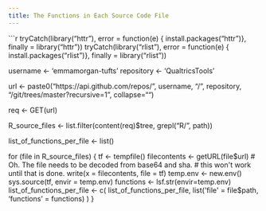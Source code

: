 ```yaml
---
title: The Functions in Each Source Code File
---
```


```r
tryCatch(library("httr"), error = function(e) { install.packages("httr")}, finally = library("httr"))
tryCatch(library("rlist"), error = function(e) { install.packages("rlist")}, finally = library("rlist"))

username <- 'emmamorgan-tufts'
repository <- 'QualtricsTools'

url <- paste0("https://api.github.com/repos/", username, "/", repository, "/git/trees/master?recursive=1", collapse="")

req <- GET(url)

R_source_files <- list.filter(content(req)$tree, grepl("R/", path))

list_of_functions_per_file <- list()

for (file in R_source_files) {
  tf <- tempfile()
  filecontents <- getURL(file$url)
  # Oh. The file needs to be decoded from base64 and sha.
  # this won't work until that is done.
  write(x = filecontents, file = tf)
  temp.env <- new.env()
  sys.source(tf, envir = temp.env)
  functions <- lsf.str(envir=temp.env)
  list_of_functions_per_file <- c(
    list_of_functions_per_file,
    list('file' = file$path,
         'functions' = functions)
  )
}
